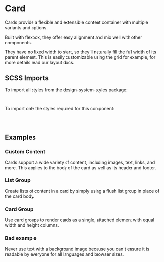 
<Meta of={CardStories} />

# Card

<div className="lead">
  Cards provide a flexible and extensible content container with multiple variants and options.
</div>

Built with flexbox, they offer easy alignment and mix well with other components.

They have no fixed width to start, so they’ll naturally fill the full width of its parent element.
This is easily customizable using the grid for example,
for more details read our <LinkTo kind="foundations-layout" story="docs">layout docs</LinkTo>.

<Canvas of={CardStories.Default}/>
<div className="hide-col-default">
  <Controls of={CardStories.Default} />
</div>

## SCSS Imports

To import all styles from the design-system-styles package:

```css dark
@use '@swisspost/design-system-styles/index.scss';
```

To import only the styles required for this component:

```css dark
@use '@swisspost/design-system-styles/basics.scss';
@use '@swisspost/design-system-styles/components/card.scss';
```

## Examples

### Custom Content

Cards support a wide variety of content, including images, text, links, and more.
This applies to the body of the card as well as its header and footer.

<Canvas of={CardStories.CustomContent} />

### List Group

Create lists of content in a card by simply using a flush list group in place of the card body.

<Canvas of={CardStories.ListGroup} />

### Card Group

Use card groups to render cards as a single, attached element with equal width and height columns.

<Canvas of={CardStories.CardGroup} />

### Bad example

<div className="alert alert-danger mb-3">
  Never use text with a background image because you can't ensure it is readable by everyone for all languages and browser sizes.
</div>

<Canvas of={CardDemoStories.BackgroundImage} />
